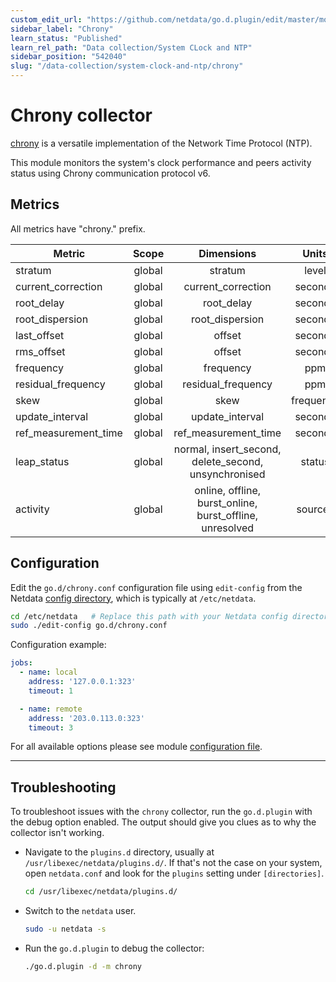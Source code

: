 ```yaml
---
custom_edit_url: "https://github.com/netdata/go.d.plugin/edit/master/modules/chrony/README.md"
sidebar_label: "Chrony"
learn_status: "Published"
learn_rel_path: "Data collection/System CLock and NTP"
sidebar_position: "542040"
slug: "/data-collection/system-clock-and-ntp/chrony"
---
```



# Chrony collector

[chrony](https://chrony.tuxfamily.org/) is a versatile implementation of the Network Time Protocol (NTP).

This module monitors the system's clock performance and peers activity status using Chrony communication protocol v6.

## Metrics

All metrics have "chrony." prefix.

| Metric               | Scope  |                        Dimensions                        |   Units   |
|----------------------|:------:|:--------------------------------------------------------:|:---------:|
| stratum              | global |                         stratum                          |   level   |
| current_correction   | global |                    current_correction                    |  seconds  |
| root_delay           | global |                        root_delay                        |  seconds  |
| root_dispersion      | global |                     root_dispersion                      |  seconds  |
| last_offset          | global |                          offset                          |  seconds  |
| rms_offset           | global |                          offset                          |  seconds  |
| frequency            | global |                        frequency                         |    ppm    |
| residual_frequency   | global |                    residual_frequency                    |    ppm    |
| skew                 | global |                           skew                           | frequency |
| update_interval      | global |                     update_interval                      |  seconds  |
| ref_measurement_time | global |                   ref_measurement_time                   |  seconds  |
| leap_status          | global |   normal, insert_second, delete_second, unsynchronised   |  status   |
| activity             | global | online, offline, burst_online, burst_offline, unresolved |  sources  |

## Configuration

Edit the `go.d/chrony.conf` configuration file using `edit-config` from the
Netdata [config directory](/docs/typical-netdata-agent-configurations/configuration), which is typically at `/etc/netdata`.

```bash
cd /etc/netdata   # Replace this path with your Netdata config directory, if different
sudo ./edit-config go.d/chrony.conf
```

Configuration example:

```yaml
jobs:
  - name: local
    address: '127.0.0.1:323'
    timeout: 1

  - name: remote
    address: '203.0.113.0:323'
    timeout: 3
```

For all available options please see
module [configuration file](https://github.com/netdata/go.d.plugin/blob/master/config/go.d/chrony.conf).

---

## Troubleshooting

To troubleshoot issues with the `chrony` collector, run the `go.d.plugin` with the debug option enabled. The
output should give you clues as to why the collector isn't working.

- Navigate to the `plugins.d` directory, usually at `/usr/libexec/netdata/plugins.d/`. If that's not the case on
  your system, open `netdata.conf` and look for the `plugins` setting under `[directories]`.

  ```bash
  cd /usr/libexec/netdata/plugins.d/
  ```

- Switch to the `netdata` user.

  ```bash
  sudo -u netdata -s
  ```

- Run the `go.d.plugin` to debug the collector:

  ```bash
  ./go.d.plugin -d -m chrony
  ```

